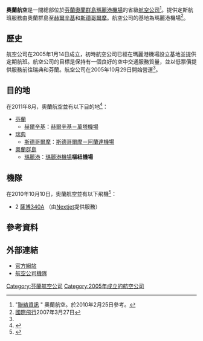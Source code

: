 {{Airline infobox
| airline = 奧蘭航空<br>Air Åland
| nativename = 
| image =Air Aland.svg
| logo_size = 
| IATA=N9
| ICAO=NVD
| callsign=NORVIND
| founded= 2005年1月14日
| commenced = 2005年10月29日
| hubs=[[瑪麗港機場|瑪麗港機場]]
| secondary_hubs = 
| focus_cities= 
| frequent_flyer= 
| lounge= 
| alliance= 
| fleet_size= 2
| destinations= 3
| parent = 
| company_slogan = 
| headquarters= [[芬蘭|芬蘭]][[奧蘭群島|奧蘭群島]][[瑪麗港|瑪麗港]]
| key_people= 
| website= http://www.airaland.com
}}
'''奧蘭航空'''是一間總部位於[[芬蘭|芬蘭]][[奧蘭群島|奧蘭群島]][[瑪麗港|瑪麗港]][[瑪麗港機場|機場]]的省級[[航空公司|航空公司]]<ref>"[http://www.airaland.com/packages.con?iPage=47&m=112 聯絡資訊] {{Wayback|url=http://www.airaland.com/packages.con?iPage=47&m=112 |date=20110725224325 }}" 奧蘭航空。於2010年2月25日參考。</ref>。提供定斯航班服務由奧蘭群島至[[赫爾辛基|赫爾辛基]]和[[斯德哥爾摩|斯德哥爾摩]]。航空公司的基地為瑪麗港機場<ref name="FI">[[國際飛行|國際飛行]]2007年3月27日</ref>。

== 歷史 ==
航空公司在2005年1月14日成立，初時航空公司已經在瑪麗港機場設立基地並提供定期航班。航空公司的目標是保持有一個良好的空中交通服務質量，並以低票價提供服務前往瑞典和芬蘭。航空公司在2005年10月29日開始營運<ref name="FI"/>。

== 目的地 ==
在2011年8月，奧蘭航空並有以下目的地<ref>{{Cite web |url=http://booking.airaland.com/schedule2.aspx?language=en&m=39 |title=存档副本 |access-date=2011-08-09 |archive-url=https://web.archive.org/web/20130324075834/http://booking.airaland.com/schedule2.aspx?language=en&m=39 |archive-date=2013-03-24 |dead-url=yes }}</ref>：
* [[芬蘭|芬蘭]]
** [[赫爾辛基|赫爾辛基]]：[[赫爾辛基－萬塔機場|赫爾辛基－萬塔機場]]
* [[瑞典|瑞典]]
** [[斯德哥爾摩|斯德哥爾摩]]：[[斯德哥爾摩－阿蘭達機場|斯德哥爾摩－阿蘭達機場]]
* [[奧蘭群島|奧蘭群島]]
** [[瑪麗港|瑪麗港]]：[[瑪麗港機場|瑪麗港機場]]'''樞紐機場'''

== 機隊 ==
在2010年10月10日，奧蘭航空並有以下飛機<ref>{{Cite web |url=http://www.ch-aviation.ch/aircraft.php?search=set&airline=ALD&al_op=1 |title=存档副本 |access-date=2011-08-09 |archive-url=https://web.archive.org/web/20120210095618/http://www.ch-aviation.ch/aircraft.php?search=set&airline=ALD&al_op=1 |archive-date=2012-02-10 |dead-url=yes }}</ref>：

* 2 [[薩博340|薩博340A]] （由[[Nextjet|Nextjet]]提供服務）

== 參考資料 ==
{{reflist}}

== 外部連結 ==
* [http://www.airaland.com/?iPage=1&iLan=3 官方網站] {{Wayback|url=http://www.airaland.com/?iPage=1&iLan=3 |date=20191030125602 }}{{fi}}{{sv}}{{en}}
* [https://web.archive.org/web/20120210095618/http://www.ch-aviation.ch/aircraft.php?search=set&airline=ALD&al_op=1 航空公司機隊]
{{航空小作品}}
{{芬蘭航空公司}}
[[Category:芬蘭航空公司|Category:芬蘭航空公司]]
[[Category:2005年成立的航空公司|Category:2005年成立的航空公司]]